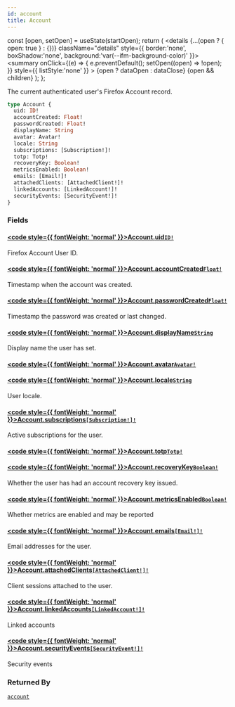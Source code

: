 ```yaml
---
id: account
title: Account
---
```









  const [open, setOpen] = useState(startOpen);
  return (
    <details {...(open ? { open: true } : {})} className="details" style={{ border:'none', boxShadow:'none', background:'var(--ifm-background-color)' }}>
      <summary
        onClick={(e) => {
          e.preventDefault();
          setOpen((open) => !open);
        }}
        style={{ listStyle:'none' }}
      >
      {open ? dataOpen : dataClose}
      </summary>
      {open && children}
    </details>
  );
};








The current authenticated user's Firefox Account record.


```graphql
type Account {
  uid: ID!
  accountCreated: Float!
  passwordCreated: Float!
  displayName: String
  avatar: Avatar!
  locale: String
  subscriptions: [Subscription!]!
  totp: Totp!
  recoveryKey: Boolean!
  metricsEnabled: Boolean!
  emails: [Email!]!
  attachedClients: [AttachedClient!]!
  linkedAccounts: [LinkedAccount!]!
  securityEvents: [SecurityEvent!]!
}
```




### Fields

#### [<code style={{ fontWeight: 'normal' }}>Account.<b>uid</b></code>](#)<Bullet />[`ID!`](/gql-api/types/scalars/id.mdx) <Badge class="badge badge--secondary" text="non-null"/> <Badge class="badge badge--secondary" text="scalar"/> 
Firefox Account User ID.


#### [<code style={{ fontWeight: 'normal' }}>Account.<b>accountCreated</b></code>](#)<Bullet />[`Float!`](/gql-api/types/scalars/float.mdx) <Badge class="badge badge--secondary" text="non-null"/> <Badge class="badge badge--secondary" text="scalar"/> 
Timestamp when the account was created.


#### [<code style={{ fontWeight: 'normal' }}>Account.<b>passwordCreated</b></code>](#)<Bullet />[`Float!`](/gql-api/types/scalars/float.mdx) <Badge class="badge badge--secondary" text="non-null"/> <Badge class="badge badge--secondary" text="scalar"/> 
Timestamp the password was created or last changed.


#### [<code style={{ fontWeight: 'normal' }}>Account.<b>displayName</b></code>](#)<Bullet />[`String`](/gql-api/types/scalars/string.mdx) <Badge class="badge badge--secondary" text="scalar"/> 
Display name the user has set.


#### [<code style={{ fontWeight: 'normal' }}>Account.<b>avatar</b></code>](#)<Bullet />[`Avatar!`](/gql-api/types/objects/avatar.mdx) <Badge class="badge badge--secondary" text="non-null"/> <Badge class="badge badge--secondary" text="object"/> 



#### [<code style={{ fontWeight: 'normal' }}>Account.<b>locale</b></code>](#)<Bullet />[`String`](/gql-api/types/scalars/string.mdx) <Badge class="badge badge--secondary" text="scalar"/> 
User locale.


#### [<code style={{ fontWeight: 'normal' }}>Account.<b>subscriptions</b></code>](#)<Bullet />[`[Subscription!]!`](/gql-api/types/objects/subscription.mdx) <Badge class="badge badge--secondary" text="non-null"/> <Badge class="badge badge--secondary" text="object"/> 
Active subscriptions for the user.


#### [<code style={{ fontWeight: 'normal' }}>Account.<b>totp</b></code>](#)<Bullet />[`Totp!`](/gql-api/types/objects/totp.mdx) <Badge class="badge badge--secondary" text="non-null"/> <Badge class="badge badge--secondary" text="object"/> 



#### [<code style={{ fontWeight: 'normal' }}>Account.<b>recoveryKey</b></code>](#)<Bullet />[`Boolean!`](/gql-api/types/scalars/boolean.mdx) <Badge class="badge badge--secondary" text="non-null"/> <Badge class="badge badge--secondary" text="scalar"/> 
Whether the user has had an account recovery key issued.


#### [<code style={{ fontWeight: 'normal' }}>Account.<b>metricsEnabled</b></code>](#)<Bullet />[`Boolean!`](/gql-api/types/scalars/boolean.mdx) <Badge class="badge badge--secondary" text="non-null"/> <Badge class="badge badge--secondary" text="scalar"/> 
Whether metrics are enabled and may be reported


#### [<code style={{ fontWeight: 'normal' }}>Account.<b>emails</b></code>](#)<Bullet />[`[Email!]!`](/gql-api/types/objects/email.mdx) <Badge class="badge badge--secondary" text="non-null"/> <Badge class="badge badge--secondary" text="object"/> 
Email addresses for the user.


#### [<code style={{ fontWeight: 'normal' }}>Account.<b>attachedClients</b></code>](#)<Bullet />[`[AttachedClient!]!`](/gql-api/types/objects/attached-client.mdx) <Badge class="badge badge--secondary" text="non-null"/> <Badge class="badge badge--secondary" text="object"/> 
Client sessions attached to the user.


#### [<code style={{ fontWeight: 'normal' }}>Account.<b>linkedAccounts</b></code>](#)<Bullet />[`[LinkedAccount!]!`](/gql-api/types/objects/linked-account.mdx) <Badge class="badge badge--secondary" text="non-null"/> <Badge class="badge badge--secondary" text="object"/> 
Linked accounts


#### [<code style={{ fontWeight: 'normal' }}>Account.<b>securityEvents</b></code>](#)<Bullet />[`[SecurityEvent!]!`](/gql-api/types/objects/security-event.mdx) <Badge class="badge badge--secondary" text="non-null"/> <Badge class="badge badge--secondary" text="object"/> 
Security events






### Returned By

[`account`](/gql-api/api/queries/account.mdx)  <Badge class="badge badge--secondary" text="query"/>

